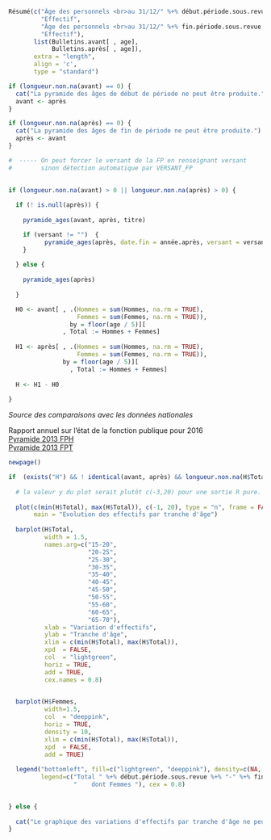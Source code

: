 
```r
Résumé(c("Âge des personnels <br>au 31/12/" %+% début.période.sous.revue,
         "Effectif",
         "Âge des personnels <br>au 31/12/" %+% fin.période.sous.revue,
         "Effectif"),
       list(Bulletins.avant[ , age], 
            Bulletins.après[ , age]),
       extra = "length",
       align = 'c',
       type = "standard")
```



```r


if (longueur.non.na(avant) == 0) {
  cat("La pyramide des âges de début de période ne peut être produite.")
  avant <- après
} 

if (longueur.non.na(après) == 0) {
  cat("La pyramide des âges de fin de période ne peut être produite.")
  après <- avant
}

#  ----- On peut forcer le versant de la FP en renseignant versant
#        sinon détection automatique par VERSANT_FP
 

if (longueur.non.na(avant) > 0 || longueur.non.na(après) > 0) {
  
  if (! is.null(après)) {
    
    pyramide_ages(avant, après, titre) 

    if (versant != "")  {  
          pyramide_ages(après, date.fin = année.après, versant = versant)
    } 
    
  } else {
    
    pyramide_ages(après)
    
  }

  H0 <- avant[ , .(Hommes = sum(Hommes, na.rm = TRUE), 
                   Femmes = sum(Femmes, na.rm = TRUE)),
                 by = floor(age / 5)][ 
               , Total := Hommes + Femmes]
 
  H1 <- après[ , .(Hommes = sum(Hommes, na.rm = TRUE), 
                   Femmes = sum(Femmes, na.rm = TRUE)),
               by = floor(age / 5)][ 
                 , Total := Hommes + Femmes]
  
  H <- H1 - H0
    
} 
```

 
*Source des comparaisons avec les données nationales*      
        
Rapport annuel sur l'état de la fonction publique pour 2016      
[Pyramide 2013 FPH](`r currentDir`/Docs/insee_pyramide_fph_2013.csv)   
[Pyramide 2013 FPT](`r currentDir`/Docs/insee_pyramide_fpt_2013.csv)     


```r

newpage()

if  (exists("H") && ! identical(avant, après) && longueur.non.na(H$Total) > 0) {
  
  # la valeur y du plot serait plutôt c(-3,20) pour une sortie R pure. On privilégie le formatage Rmd à c(-1, 20)
  
  plot(c(min(H$Total), max(H$Total)), c(-1, 20), type = "n", frame = FALSE, axes = FALSE, xlab = "", ylab = "",
       main = "Evolution des effectifs par tranche d'âge")
  
  barplot(H$Total, 
          width = 1.5,
          names.arg=c("15-20", 
                      "20-25",
                      "25-30",
                      "30-35",
                      "35-40",
                      "40-45",
                      "45-50",
                      "50-55",
                      "55-60",
                      "60-65",
                      "65-70"),
          xlab = "Variation d'effectifs",
          ylab = "Tranche d'âge",
          xlim = c(min(H$Total), max(H$Total)),
          xpd  = FALSE,
          col  = "lightgreen",
          horiz = TRUE,
          add = TRUE,
          cex.names = 0.8)
  

  barplot(H$Femmes, 
          width=1.5,
          col  = "deeppink",
          horiz = TRUE,
          density = 10,
          xlim = c(min(H$Total), max(H$Total)),
          xpd  = FALSE,
          add = TRUE)
  
  legend("bottomleft", fill=c("lightgreen", "deeppink"), density=c(NA, 20),
         legend=c("Total " %+% début.période.sous.revue %+% "-" %+% fin.période.sous.revue,
                  "    dont Femmes "), cex = 0.8)
  

} else {
  
  cat("Le graphique des variations d'effectifs par tranche d'âge ne peut être produit.")
}
```


